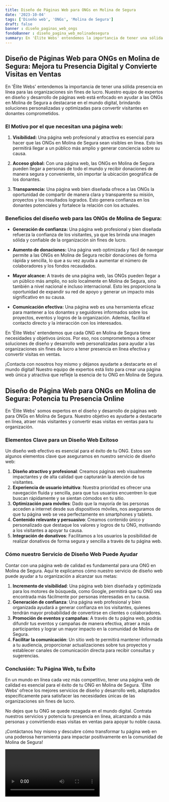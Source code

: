 ```yaml
---
title: Diseño de Páginas Web para ONGs en Molina de Segura
date: '2023-10-04'
tags: ['Diseño web', 'ONGs', 'Molina de Segura']
draft: false
banner : diseño_paginas_web_ongs
fondoBanner : diseño_pagina_web_molinadesegura
summary: En 'Élite Webs' entendemos la importancia de tener una sólida presencia en línea para las organizaciones sin fines de lucro. Nuestro equipo de expertos en diseño y desarrollo de páginas web está enfocado en ayudar a las ONGs en Molina de Segura a destacarse en el mundo digital, brindando soluciones personalizadas y optimizadas para convertir visitantes en donantes comprometidos.
---
```


## Diseño de Páginas Web para ONGs en Molina de Segura: Mejora tu Presencia Digital y Convierte Visitas en Ventas

En 'Élite Webs' entendemos la importancia de tener una sólida presencia en línea para las organizaciones sin fines de lucro. Nuestro equipo de expertos en diseño y desarrollo de páginas web está enfocado en ayudar a las ONGs en Molina de Segura a destacarse en el mundo digital, brindando soluciones personalizadas y optimizadas para convertir visitantes en donantes comprometidos.

### El Motivo por el que necesitan una página web:

1. **Visibilidad:** Una página web profesional y atractiva es esencial para hacer que las ONGs en Molina de Segura sean visibles en línea. Esto les permitirá llegar a un público más amplio y generar conciencia sobre su causa.

2. **Acceso global:** Con una página web, las ONGs en Molina de Segura pueden llegar a personas de todo el mundo y recibir donaciones de manera segura y conveniente, sin importar la ubicación geográfica de los donantes.

3. **Transparencia:** Una página web bien diseñada ofrece a las ONGs la oportunidad de compartir de manera clara y transparente su misión, proyectos y los resultados logrados. Esto genera confianza en los donantes potenciales y fortalece la relación con los actuales.

### Beneficios del diseño web para las ONGs de Molina de Segura:

- **Generación de confianza:** Una página web profesional y bien diseñada refuerza la confianza de los visitantes, ya que les brinda una imagen sólida y confiable de la organización sin fines de lucro.

- **Aumento de donaciones:** Una página web optimizada y fácil de navegar permite a las ONGs en Molina de Segura recibir donaciones de forma rápida y sencilla, lo que a su vez ayuda a aumentar el número de colaboradores y los fondos recaudados.

- **Mayor alcance:** A través de una página web, las ONGs pueden llegar a un público más amplio, no solo localmente en Molina de Segura, sino también a nivel nacional e incluso internacional. Esto les proporciona la oportunidad de expandir su red de apoyo y generar un impacto más significativo en su causa.

- **Comunicación efectiva:** Una página web es una herramienta eficaz para mantener a los donantes y seguidores informados sobre los proyectos, eventos y logros de la organización. Además, facilita el contacto directo y la interacción con los interesados.

En 'Élite Webs' entendemos que cada ONG en Molina de Segura tiene necesidades y objetivos únicos. Por eso, nos comprometemos a ofrecer soluciones de diseño y desarrollo web personalizadas para ayudar a las organizaciones sin fines de lucro a tener presencia en línea efectiva y convertir visitas en ventas.

¡Contacta con nosotros hoy mismo y déjanos ayudarte a destacarte en el mundo digital! Nuestro equipo de expertos está listo para crear una página web única y atractiva que refleje la esencia de tu ONG en Molina de Segura.

<GifSeo />

<Cta />

## Diseño de Página Web para ONGs en Molina de Segura: Potencia tu Presencia Online

En 'Élite Webs' somos expertos en el diseño y desarrollo de páginas web para ONGs en Molina de Segura. Nuestro objetivo es ayudarte a destacarte en línea, atraer más visitantes y convertir esas visitas en ventas para tu organización.

### Elementos Clave para un Diseño Web Exitoso

Un diseño web efectivo es esencial para el éxito de tu ONG. Estos son algunos elementos clave que aseguramos en nuestro servicio de diseño web:

1. **Diseño atractivo y profesional**: Creamos páginas web visualmente impactantes y de alta calidad que capturarán la atención de tus visitantes.
2. **Experiencia de usuario intuitiva**: Nuestra prioridad es ofrecer una navegación fluida y sencilla, para que tus usuarios encuentren lo que buscan rápidamente y se sientan cómodos en tu sitio.
3. **Optimización para móviles**: Dado que la mayoría de las personas acceden a internet desde sus dispositivos móviles, nos aseguramos de que tu página web se vea perfectamente en smartphones y tablets.
4. **Contenido relevante y persuasivo**: Creamos contenido único y personalizado que destaque los valores y logros de tu ONG, motivando a los visitantes a apoyar tu causa.
5. **Integración de donativos**: Facilitamos a los usuarios la posibilidad de realizar donativos de forma segura y sencilla a través de tu página web.

### Cómo nuestro Servicio de Diseño Web Puede Ayudar

Contar con una página web de calidad es fundamental para una ONG en Molina de Segura. Aquí te explicamos cómo nuestro servicio de diseño web puede ayudar a tu organización a alcanzar sus metas:

1. **Incremento de visibilidad**: Una página web bien diseñada y optimizada para los motores de búsqueda, como Google, permitirá que tu ONG sea encontrada más fácilmente por personas interesadas en tu causa.
2. **Generación de confianza**: Una página web profesional y bien organizada ayudará a generar confianza en los visitantes, quienes tendrán mayor probabilidad de convertirse en clientes o colaboradores.
3. **Promoción de eventos y campañas**: A través de tu página web, podrás difundir tus eventos y campañas de manera efectiva, atraer a más participantes y lograr un mayor impacto en la comunidad de Molina de Segura.
4. **Facilitar la comunicación**: Un sitio web te permitirá mantener informada a tu audiencia, proporcionar actualizaciones sobre tus proyectos y establecer canales de comunicación directa para recibir consultas y sugerencias.

### Conclusión: Tu Página Web, tu Éxito

En un mundo en línea cada vez más competitivo, tener una página web de calidad es esencial para el éxito de tu ONG en Molina de Segura. 'Élite Webs' ofrece los mejores servicios de diseño y desarrollo web, adaptados específicamente para satisfacer las necesidades únicas de las organizaciones sin fines de lucro.

No dejes que tu ONG se quede rezagada en el mundo digital. Contrata nuestros servicios y potencia tu presencia en línea, alcanzando a más personas y convirtiendo esas visitas en ventas para apoyar tu noble causa.

¡Contáctanos hoy mismo y descubre cómo transformar tu página web en una poderosa herramienta para impactar positivamente en la comunidad de Molina de Segura!

<Video />

<CtaBot job='ONGs' city='Molina de Segura'/>

<Gmaps query='Molina de Segura+españa+maps' />